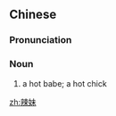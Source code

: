 ==Chinese==
{{zh-forms|lit=spicy girl}}

===Pronunciation===
{{zh-pron
|m=làmèi
|c=laat6 mui6-1
|cat=n
}}

===Noun===
{{zh-noun}}

# {{lb|zh|slang}} a hot babe; a hot chick

[[zh:辣妹]]